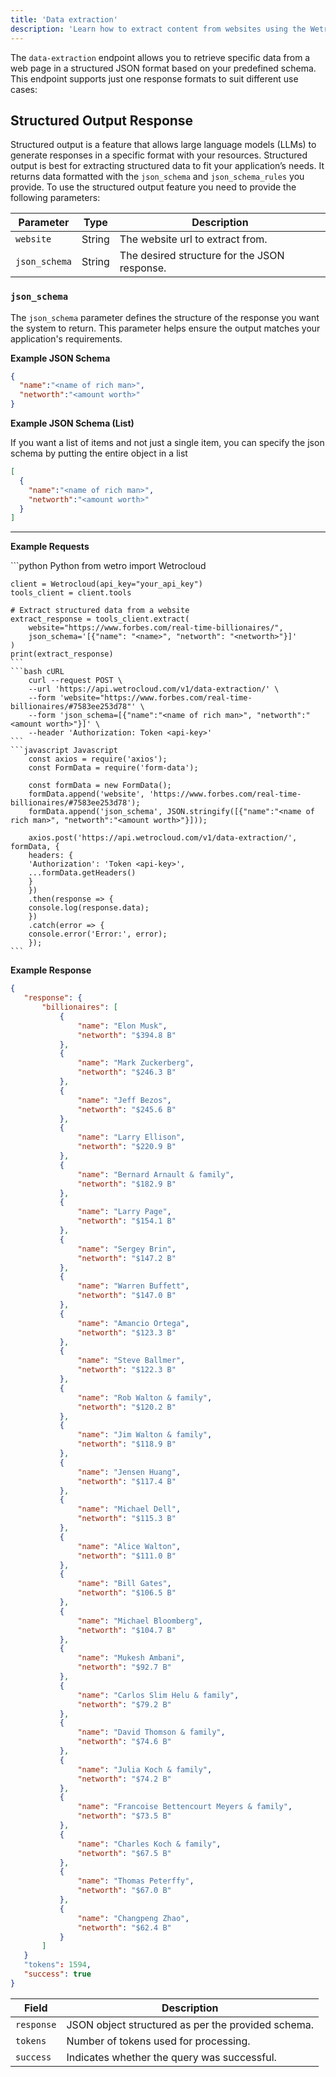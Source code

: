 ```yaml
---
title: 'Data extraction'
description: 'Learn how to extract content from websites using the Wetrocloud data-extraction endpoint.'
---
```

The `data-extraction` endpoint allows you to retrieve specific data from a web page in a structured JSON format based on your predefined schema.
This endpoint supports just one response formats to suit different use cases:  

## Structured Output Response

Structured output is a feature that allows large language models (LLMs) to generate responses in a specific format with your resources. Structured output is best for extracting structured data to fit your application’s needs. It returns data formatted with the `json_schema` and `json_schema_rules` you provide.
To use the structured output feature you need to provide the following parameters:

| Parameter           | Type   | Description                                                                 |
|----------------------|--------|-----------------------------------------------------------------------------|
| `website`            | String | The website url to extract from.                                            |
| `json_schema`        | String | The desired structure for the JSON response.                                |

### `json_schema`

The `json_schema` parameter defines the structure of the response you want the system to return. This parameter helps ensure the output matches your application's requirements.

**Example JSON Schema**

```json
{
  "name":"<name of rich man>", 
  "networth":"<amount worth>"
}
```

**Example JSON Schema (List)**

If you want a list of items and not just a single item, you can specify the json schema by putting the entire object in a list

```json
[
  {
    "name":"<name of rich man>", 
    "networth":"<amount worth>"
  }
]
```

---
**Example Requests**

<CodeGroup>
    ```python Python
    from wetro import Wetrocloud

    client = Wetrocloud(api_key="your_api_key")
    tools_client = client.tools
    
    # Extract structured data from a website
    extract_response = tools_client.extract(
        website="https://www.forbes.com/real-time-billionaires/",
        json_schema='[{"name": "<name>", "networth": "<networth>"}]'
    )
    print(extract_response)
    ```
    ```bash cURL
        curl --request POST \
        --url 'https://api.wetrocloud.com/v1/data-extraction/' \
        --form 'website="https://www.forbes.com/real-time-billionaires/#7583ee253d78"' \
        --form 'json_schema=[{"name":"<name of rich man>", "networth":"<amount worth>"}]' \
        --header 'Authorization: Token <api-key>'
    ```
    ```javascript Javascript
        const axios = require('axios');
        const FormData = require('form-data');

        const formData = new FormData();
        formData.append('website', 'https://www.forbes.com/real-time-billionaires/#7583ee253d78');
        formData.append('json_schema', JSON.stringify([{"name":"<name of rich man>", "networth":"<amount worth>"}]));

        axios.post('https://api.wetrocloud.com/v1/data-extraction/', formData, {
        headers: {
        'Authorization': 'Token <api-key>',
        ...formData.getHeaders()
        }
        })
        .then(response => {
        console.log(response.data);
        })
        .catch(error => {
        console.error('Error:', error);
        });
    ```
</CodeGroup>


**Example Response**
 ```json
{
    "response": {
        "billionaires": [
            {
                "name": "Elon Musk",
                "networth": "$394.8 B"
            },
            {
                "name": "Mark Zuckerberg",
                "networth": "$246.3 B"
            },
            {
                "name": "Jeff Bezos",
                "networth": "$245.6 B"
            },
            {
                "name": "Larry Ellison",
                "networth": "$220.9 B"
            },
            {
                "name": "Bernard Arnault & family",
                "networth": "$182.9 B"
            },
            {
                "name": "Larry Page",
                "networth": "$154.1 B"
            },
            {
                "name": "Sergey Brin",
                "networth": "$147.2 B"
            },
            {
                "name": "Warren Buffett",
                "networth": "$147.0 B"
            },
            {
                "name": "Amancio Ortega",
                "networth": "$123.3 B"
            },
            {
                "name": "Steve Ballmer",
                "networth": "$122.3 B"
            },
            {
                "name": "Rob Walton & family",
                "networth": "$120.2 B"
            },
            {
                "name": "Jim Walton & family",
                "networth": "$118.9 B"
            },
            {
                "name": "Jensen Huang",
                "networth": "$117.4 B"
            },
            {
                "name": "Michael Dell",
                "networth": "$115.3 B"
            },
            {
                "name": "Alice Walton",
                "networth": "$111.0 B"
            },
            {
                "name": "Bill Gates",
                "networth": "$106.5 B"
            },
            {
                "name": "Michael Bloomberg",
                "networth": "$104.7 B"
            },
            {
                "name": "Mukesh Ambani",
                "networth": "$92.7 B"
            },
            {
                "name": "Carlos Slim Helu & family",
                "networth": "$79.2 B"
            },
            {
                "name": "David Thomson & family",
                "networth": "$74.6 B"
            },
            {
                "name": "Julia Koch & family",
                "networth": "$74.2 B"
            },
            {
                "name": "Francoise Bettencourt Meyers & family",
                "networth": "$73.5 B"
            },
            {
                "name": "Charles Koch & family",
                "networth": "$67.5 B"
            },
            {
                "name": "Thomas Peterffy",
                "networth": "$67.0 B"
            },
            {
                "name": "Changpeng Zhao",
                "networth": "$62.4 B"
            }
        ]
    }
    "tokens": 1594,
    "success": true
}
```
| Field     | Description                                           |
|-----------|-------------------------------------------------------|
| `response` | JSON object structured as per the provided schema.   |
| `tokens`   | Number of tokens used for processing.                |
| `success`  | Indicates whether the query was successful.          |
